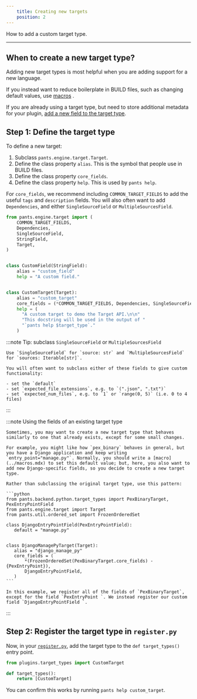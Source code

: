 ```yaml
---
    title: Creating new targets
    position: 2
---
```


How to add a custom target type.

---

When to create a new target type?
---------------------------------

Adding new target types is most helpful when you are adding support for a new language.

If you instead want to reduce boilerplate in BUILD files, such as changing default values, use [macros](../macros.mdx) .

If you are already using a target type, but need to store additional metadata for your plugin, [add a new field to the target type](./extending-existing-targets.mdx).

Step 1: Define the target type
------------------------------

To define a new target:

1. Subclass `pants.engine.target.Target`.
2. Define the class property `alias`. This is the symbol that people use in BUILD files.
3. Define the class property `core_fields`.
4. Define the class property `help`. This is used by `pants help`.

For `core_fields`, we recommend including `COMMON_TARGET_FIELDS`  to add the useful `tags` and `description` fields. You will also often want to add `Dependencies`, and either `SingleSourceField` or `MultipleSourcesField`.

```python title="plugins/target_types.py"
from pants.engine.target import (
    COMMON_TARGET_FIELDS,
    Dependencies,
    SingleSourceField,
    StringField,
    Target,
)


class CustomField(StringField):
    alias = "custom_field"
    help = "A custom field."


class CustomTarget(Target):
    alias = "custom_target"
    core_fields = (*COMMON_TARGET_FIELDS, Dependencies, SingleSourceField, CustomField)
    help = (
      "A custom target to demo the Target API.\n\n"
      "This docstring will be used in the output of "
      "`pants help $target_type`."
    )
```


:::note Tip: subclass `SingleSourceField` or `MultipleSourcesField`

    Use `SingleSourceField` for `source: str` and `MultipleSourcesField` for `sources: Iterable[str]`.
    
    You will often want to subclass either of these fields to give custom functionality:
    
    - set the `default`
    - set `expected_file_extensions`, e.g. to `(".json", ".txt")`
    - set `expected_num_files`, e.g. to `1` or `range(0, 5)` (i.e. 0 to 4 files)
:::


:::note Using the fields of an existing target type

    Sometimes, you may want to create a new target type that behaves similarly to one that already exists, except for some small changes. 
    
    For example, you might like how `pex_binary` behaves in general, but you have a Django application and keep writing `entry_point="manage.py"`. Normally, you should write a [macro](../macros.mdx) to set this default value; but, here, you also want to add new Django-specific fields, so you decide to create a new target type.
    
    Rather than subclassing the original target type, use this pattern:
    
    ```python
    from pants.backend.python.target_types import PexBinaryTarget, PexEntryPointField
    from pants.engine.target import Target
    from pants.util.ordered_set import FrozenOrderedSet
    
    class DjangoEntryPointField(PexEntryPointField):
       default = "manage.py"
    
    
    class DjangoManagePyTarget(Target):
       alias = "django_manage_py"
       core_fields = (
           *(FrozenOrderedSet(PexBinaryTarget.core_fields) - {PexEntryPoint}),
           DjangoEntryPointField,
       )
    ```
    
    In this example, we register all of the fields of `PexBinaryTarget`, except for the field `PexEntryPoint `. We instead register our custom field `DjangoEntryPointField `.
:::

Step 2: Register the target type in `register.py`
-------------------------------------------------

Now, in your [`register.py`](../plugins-overview.mdx), add the target type to the `def target_types()` entry point.

```python title="plugins/register.py"
from plugins.target_types import CustomTarget

def target_types():
    return [CustomTarget]
```

You can confirm this works by running `pants help custom_target`.